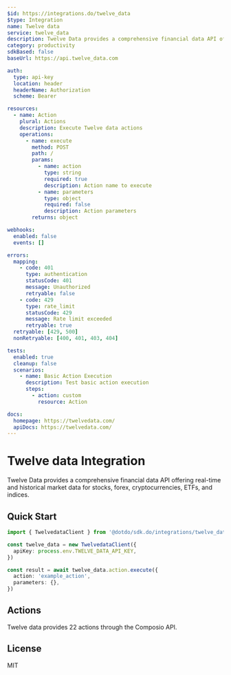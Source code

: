 ```yaml
---
$id: https://integrations.do/twelve_data
$type: Integration
name: Twelve data
service: twelve_data
description: Twelve Data provides a comprehensive financial data API offering real-time and historical market data for stocks, forex, cryptocurrencies, ETFs, and indices.
category: productivity
sdkBased: false
baseUrl: https://api.twelve_data.com

auth:
  type: api-key
  location: header
  headerName: Authorization
  scheme: Bearer

resources:
  - name: Action
    plural: Actions
    description: Execute Twelve data actions
    operations:
      - name: execute
        method: POST
        path: /
        params:
          - name: action
            type: string
            required: true
            description: Action name to execute
          - name: parameters
            type: object
            required: false
            description: Action parameters
        returns: object

webhooks:
  enabled: false
  events: []

errors:
  mapping:
    - code: 401
      type: authentication
      statusCode: 401
      message: Unauthorized
      retryable: false
    - code: 429
      type: rate_limit
      statusCode: 429
      message: Rate limit exceeded
      retryable: true
  retryable: [429, 500]
  nonRetryable: [400, 401, 403, 404]

tests:
  enabled: true
  cleanup: false
  scenarios:
    - name: Basic Action Execution
      description: Test basic action execution
      steps:
        - action: custom
          resource: Action

docs:
  homepage: https://twelvedata.com/
  apiDocs: https://twelvedata.com/
---
```


# Twelve data Integration

Twelve Data provides a comprehensive financial data API offering real-time and historical market data for stocks, forex, cryptocurrencies, ETFs, and indices.

## Quick Start

```typescript
import { TwelvedataClient } from '@dotdo/sdk.do/integrations/twelve_data'

const twelve_data = new TwelvedataClient({
  apiKey: process.env.TWELVE_DATA_API_KEY,
})

const result = await twelve_data.action.execute({
  action: 'example_action',
  parameters: {},
})
```

## Actions

Twelve data provides 22 actions through the Composio API.

## License

MIT
